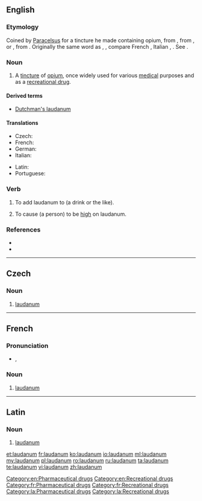 {{also|Laudanum}}
==English==
{{wikipedia}}

===Etymology===
Coined by [[w:Paracelsus|Paracelsus]] for a tincture he made containing opium, from {{etyl|NL.|en}}, from {{etyl|la|en}} {{term|laudare||to praise|lang=la}}, or {{term|ladanum||a gum resin|lang=la}}, from {{etyl|grc|en}} {{term|sc=polytonic|λάδανον||tr=ladanon|lang=grc}}. Originally the same word as {{term|ladanum}}, {{term|ladbdanum}}, compare French {{term|laudanum|lang=fr}}, Italian {{term|laudano|lang=it}}, {{term|ladano|lang=it}}. See {{term|ladanum}}.

===Noun===
{{en-noun|-}}

# A [[tincture]] of [[opium]], once widely used for various [[medical]] purposes and as a [[recreational drug]].

====Derived terms====
* [[Dutchman's laudanum]]

====Translations====
{{trans-top|the tincture of opium once widely used}}
* Czech: {{t|cs|laudanum|n}}
* French: {{t+|fr|laudanum|m}}
* German: {{t+|de|Laudanum|n}}
* Italian: {{t|it|laudano|m}}
{{trans-mid}}
* Latin: {{t|la|laudanum}}
* Portuguese: {{t|pt|láudano|m}}
{{trans-bottom}}
===Verb===
{{en-verb}} {{context|transitive|lang=en}}

# To add laudanum to (a drink or the like).
# {{context|rare|lang=en}} To cause (a person) to be [[high]] on laudanum.

===References===
* {{R:Webster 1913}}
* {{R:Online Etymology Dictionary}}

[[Category:en:Pharmaceutical drugs]]
[[Category:en:Recreational drugs]]
----
==Czech==

===Noun===
{{cs-noun|g=n}}

# [[#English|laudanum]] {{gloss|tincture of opium}}

----

==French==
{{wikipedia|lang=fr}}

===Pronunciation===
* {{IPA|/lɔ.da.nɔm/|lang=fr}}, {{X-SAMPA|/lO.da.nOm/}}

===Noun===
{{head|fr|noun|g=m}}

# [[#English|laudanum]]

[[Category:fr:Pharmaceutical drugs]]
[[Category:fr:Recreational drugs]]

----

==Latin==

===Noun===
{{head|la|noun}}

# [[#English|laudanum]]

[[Category:la:Pharmaceutical drugs]]
[[Category:la:Recreational drugs]]

[[et:laudanum]]
[[fr:laudanum]]
[[ko:laudanum]]
[[io:laudanum]]
[[ml:laudanum]]
[[my:laudanum]]
[[pl:laudanum]]
[[ro:laudanum]]
[[ru:laudanum]]
[[ta:laudanum]]
[[te:laudanum]]
[[vi:laudanum]]
[[zh:laudanum]]